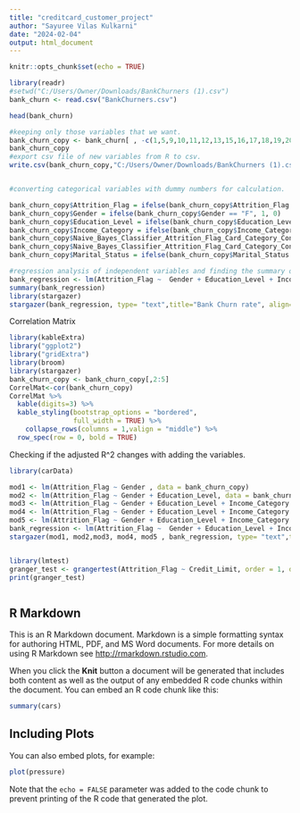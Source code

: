 ---
title: "creditcard_customer_project"
author: "Sayuree Vilas Kulkarni"
date: "2024-02-04"
output: html_document
---

```{r setup, include=FALSE}
knitr::opts_chunk$set(echo = TRUE)
```


```{r}
library(readr)
#setwd("C:/Users/Owner/Downloads/BankChurners (1).csv")
bank_churn <- read.csv("BankChurners.csv")

head(bank_churn)

#keeping only those variables that we want.
bank_churn_copy <- bank_churn[ , -c(1,5,9,10,11,12,13,15,16,17,18,19,20,21)]
bank_churn_copy
#export csv file of new variables from R to csv.
write.csv(bank_churn_copy,"C:/Users/Owner/Downloads/BankChurners (1).csv", row.names = FALSE )


#converting categorical variables with dummy numbers for calculation.

bank_churn_copy$Attrition_Flag = ifelse(bank_churn_copy$Attrition_Flag == "Existing Customer", 0, 1)
bank_churn_copy$Gender = ifelse(bank_churn_copy$Gender == "F", 1, 0)
bank_churn_copy$Education_Level = ifelse(bank_churn_copy$Education_Level == "Unknown", 1, ifelse(bank_churn_copy$Education_Level == "Uneducated", 2, ifelse(bank_churn_copy$Education_Level == "High School", 3, ifelse(bank_churn_copy$Education_Level == "College", 4, ifelse(bank_churn_copy$Education_Level == "Graduate", 5, ifelse(bank_churn_copy$Education_Level == "Post-Graduate",6,ifelse(bank_churn_copy$Education_Level == "Doctorate",7,8)))))))
bank_churn_copy$Income_Category = ifelse(bank_churn_copy$Income_Category == "Unknown", 1, ifelse(bank_churn_copy$Income_Category == "Less than $40K", 2, ifelse(bank_churn_copy$Income_Category == "$40K - $60K", 3, ifelse(bank_churn_copy$Income_Category == "$60K - $80K", 4, ifelse(bank_churn_copy$Income_Category == "$80K - $120K", 5, ifelse(bank_churn_copy$Income_Category == "$120K +",6,7))))))
bank_churn_copy$Naive_Bayes_Classifier_Attrition_Flag_Card_Category_Contacts_Count_12_mon_Dependent_count_Education_Level_Months_Inactive_12_mon_1 = NULL
bank_churn_copy$Naive_Bayes_Classifier_Attrition_Flag_Card_Category_Contacts_Count_12_mon_Dependent_count_Education_Level_Months_Inactive_12_mon_2 = NULL
bank_churn_copy$Marital_Status = ifelse(bank_churn_copy$Marital_Status == "Single",0,1)

#regression analysis of independent variables and finding the summary of regression
bank_regression <- lm(Attrition_Flag ~  Gender + Education_Level + Income_Category + Marital_Status + Customer_Age + Credit_Limit , data = bank_churn_copy)
summary(bank_regression)
library(stargazer)
stargazer(bank_regression, type= "text",title="Bank Churn rate", align=TRUE, dep.var.labels=c("AttritionFlag"),covariate.labels=c("EducationLevel","Gender","IncomeCategory", "CustomerAge", "Dependentcount","MaritalStatus" , "CreditLimit") ,omit.stat=c("ser","LL","ser","f"), no.space=TRUE,font.size = "tiny", digits=3)

```

Correlation Matrix
```{r}
library(kableExtra)
library("ggplot2") 
library("gridExtra")
library(broom)
library(stargazer)
bank_churn_copy <- bank_churn_copy[,2:5]
CorrelMat<-cor(bank_churn_copy)
CorrelMat %>%
  kable(digits=3) %>%
  kable_styling(bootstrap_options = "bordered",
                full_width = TRUE) %>%
    collapse_rows(columns = 1,valign = "middle") %>%
  row_spec(row = 0, bold = TRUE)
```

Checking if the adjusted R^2 changes with adding the variables.
```{r}
library(carData)

mod1 <- lm(Attrition_Flag ~ Gender , data = bank_churn_copy)
mod2 <- lm(Attrition_Flag ~ Gender + Education_Level, data = bank_churn_copy)
mod3 <- lm(Attrition_Flag ~ Gender + Education_Level + Income_Category , data = bank_churn_copy)
mod4 <- lm(Attrition_Flag ~ Gender + Education_Level + Income_Category + Marital_Status ,  data = bank_churn_copy)
mod5 <- lm(Attrition_Flag ~ Gender + Education_Level + Income_Category + Marital_Status + Customer_Age ,  data = bank_churn_copy)
bank_regression <- lm(Attrition_Flag ~  Gender + Education_Level + Income_Category + Marital_Status + Customer_Age + Credit_Limit , data = bank_churn_copy)
stargazer(mod1, mod2,mod3, mod4, mod5 , bank_regression, type= "text",title="Attrition due to churn", align=TRUE, dep.var.labels=c("Attrition_Flag"),covariate.labels=c("Gender","EducationLevel","IncomeCategory", "MaritalStatus", "CustomerAge","CreditLimit") ,omit.stat=c("ser","LL","ser","f"), no.space=TRUE,font.size = "tiny", digits=3)
```


```{r}

```


```{r}
library(lmtest)
granger_test <- grangertest(Attrition_Flag ~ Credit_Limit, order = 1, data = bank_churn_copy)
print(granger_test)
```


```{r}
```



## R Markdown

This is an R Markdown document. Markdown is a simple formatting syntax for authoring HTML, PDF, and MS Word documents. For more details on using R Markdown see <http://rmarkdown.rstudio.com>.

When you click the **Knit** button a document will be generated that includes both content as well as the output of any embedded R code chunks within the document. You can embed an R code chunk like this:

```{r cars}
summary(cars)
```

## Including Plots

You can also embed plots, for example:

```{r pressure, echo=FALSE}
plot(pressure)
```

Note that the `echo = FALSE` parameter was added to the code chunk to prevent printing of the R code that generated the plot.
